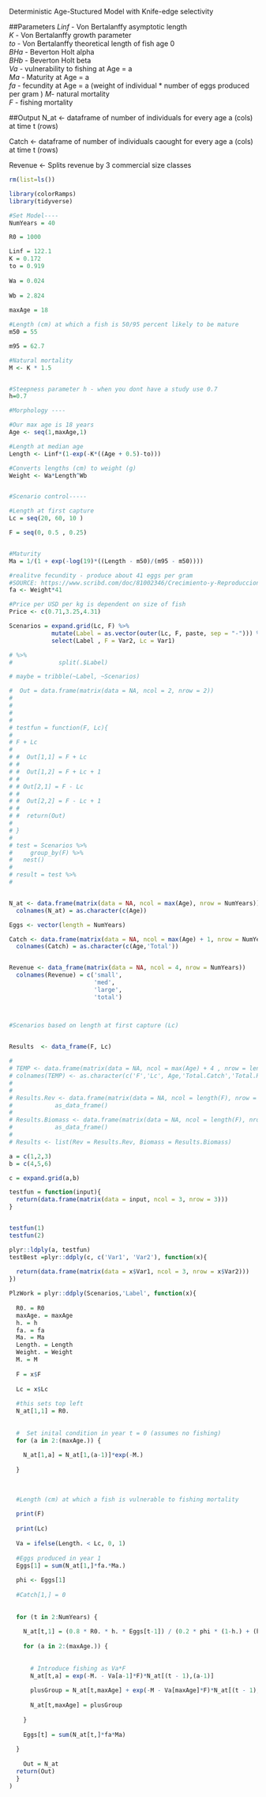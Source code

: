 Deterministic Age-Stuctured Model with Knife-edge selectivity

##Parameters
 *Linf* - Von Bertalanffy asymptotic length  
 *K* - Von Bertalanffy growth parameter  
 *to* - Von Bertalanffy theoretical length of fish age 0  
 *BHa* - Beverton Holt alpha  
 *BHb* - Beverton Holt beta  
 *Va* - vulnerability to fishing at Age = a  
 *Ma* - Maturity at Age = a  
 *fa* - fecundity at Age = a  (weight of individual * number of eggs produced per gram )
 *M*- natural mortality  
 *F* - fishing mortality  

##Output
 N_at <- dataframe of number of individuals for every age a (cols) at time t (rows)
 
 Catch <- dataframe of number of individuals caought for every age a (cols) at time t (rows)
 
 Revenue <- Splits revenue by 3 commercial size classes 

```r
rm(list=ls())

library(colorRamps)
library(tidyverse)

#Set Model----
NumYears = 40

R0 = 1000

```


```r
Linf = 122.1
K = 0.172
to = 0.919
  
Wa = 0.024
  
Wb = 2.824
  
maxAge = 18

#Length (cm) at which a fish is 50/95 percent likely to be mature
m50 = 55

m95 = 62.7

#Natural mortality
M <- K * 1.5


#Steepness parameter h - when you dont have a study use 0.7
h=0.7
```



```r
#Morphology ----

#Our max age is 18 years
Age <- seq(1,maxAge,1)

#Length at median age 
Length <- Linf*(1-exp(-K*((Age + 0.5)-to)))

#Converts lengths (cm) to weight (g)
Weight <- Wa*Length^Wb


#Scenario control-----

#Length at first capture
Lc = seq(20, 60, 10 )

F = seq(0, 0.5 , 0.25) 


#Maturity
Ma = 1/(1 + exp(-log(19)*((Length - m50)/(m95 - m50))))

#realitve fecundity - produce about 41 eggs per gram 
#SOURCE: https://www.scribd.com/doc/81002346/Crecimiento-y-Reproduccion-de-corvina
fa <- Weight*41

#Price per USD per kg is dependent on size of fish
Price <- c(0.71,3.25,4.31)
```


```r

Scenarios = expand.grid(Lc, F) %>%
            mutate(Label = as.vector(outer(Lc, F, paste, sep = "-"))) %>%
            select(Label , F = Var2, Lc = Var1) 

# %>%
#             split(.$Label)

# maybe = tribble(~Label, ~Scenarios)

#  Out = data.frame(matrix(data = NA, ncol = 2, nrow = 2))
# 
#  
#  
#  
# testfun = function(F, Lc){
#   
# F + Lc
#  
# #  Out[1,1] = F + Lc
# #  
# #  Out[1,2] = F + Lc + 1
# #  
# # Out[2,1] = F - Lc
# #  
# #  Out[2,2] = F - Lc + 1
# #  
# #  return(Out)
#   
# }
# 
# test = Scenarios %>%
#     group_by(F) %>%
#   nest()
# 
# result = test %>%
#   


N_at <- data.frame(matrix(data = NA, ncol = max(Age), nrow = NumYears))  
  colnames(N_at) = as.character(c(Age))

Eggs <- vector(length = NumYears)

Catch <- data.frame(matrix(data = NA, ncol = max(Age) + 1, nrow = NumYears)) 
  colnames(Catch) = as.character(c(Age,'Total'))


Revenue <- data_frame(matrix(data = NA, ncol = 4, nrow = NumYears)) 
  colnames(Revenue) = c('small',
                        'med',
                        'large',
                        'total')



#Scenarios based on length at first capture (Lc)


Results  <- data_frame(F, Lc)
  
# 
# TEMP <- data.frame(matrix(data = NA, ncol = max(Age) + 4 , nrow = length(Lc)))
# colnames(TEMP) <- as.character(c('F','Lc', Age,'Total.Catch','Total.Revenue'))
# 
# 
# Results.Rev <- data.frame(matrix(data = NA, ncol = length(F), nrow = length(Lc))) %>%
#            as_data_frame()
# 
# Results.Biomass <- data.frame(matrix(data = NA, ncol = length(F), nrow = length(Lc))) %>%
#            as_data_frame()
# 
# Results <- list(Rev = Results.Rev, Biomass = Results.Biomass) 

a = c(1,2,3)
b = c(4,5,6)

c = expand.grid(a,b)

testfun = function(input){
  return(data.frame(matrix(data = input, ncol = 3, nrow = 3)))
}


testfun(1)
testfun(2)

plyr::ldply(a, testfun)
testBest =plyr::ddply(c, c('Var1', 'Var2'), function(x){
  
  return(data.frame(matrix(data = x$Var1, ncol = 3, nrow = x$Var2)))
})


```

```r


PlzWork = plyr::ddply(Scenarios,'Label', function(x){ 
  
  R0. = R0 
  maxAge. = maxAge 
  h. = h
  fa. = fa
  Ma. = Ma
  Length. = Length
  Weight. = Weight
  M. = M
  
  F = x$F
  
  Lc = x$Lc
  
  #this sets top left
  N_at[1,1] = R0.
  
  
  #  Set inital condition in year t = 0 (assumes no fishing)
  for (a in 2:(maxAge.)) {
    
    N_at[1,a] = N_at[1,(a-1)]*exp(-M.)
    
  }
  
  
  
  #Length (cm) at which a fish is vulnerable to fishing mortality
  
  print(F)
  
  print(Lc)
  
  Va = ifelse(Length. < Lc, 0, 1)
  
  #Eggs produced in year 1
  Eggs[1] = sum(N_at[1,]*fa.*Ma.)
  
  phi <- Eggs[1]
  
  #Catch[1,] = 0
  
  
  for (t in 2:NumYears) {
    
    N_at[t,1] = (0.8 * R0. * h. * Eggs[t-1]) / (0.2 * phi * (1-h.) + (h.-0.2) * Eggs[t-1])
    
    for (a in 2:(maxAge.)) {
      
      
      # Introduce fishing as Va*F  
      N_at[t,a] = exp(-M. - Va[a-1]*F)*N_at[(t - 1),(a-1)]
      
      plusGroup = N_at[t,maxAge] + exp(-M - Va[maxAge]*F)*N_at[(t - 1),(maxAge)]
      
      N_at[t,maxAge] = plusGroup
      
    }
    
    Eggs[t] = sum(N_at[t,]*fa*Ma)
    
  }
  
    Out = N_at
  return(Out)
  }
)


```

